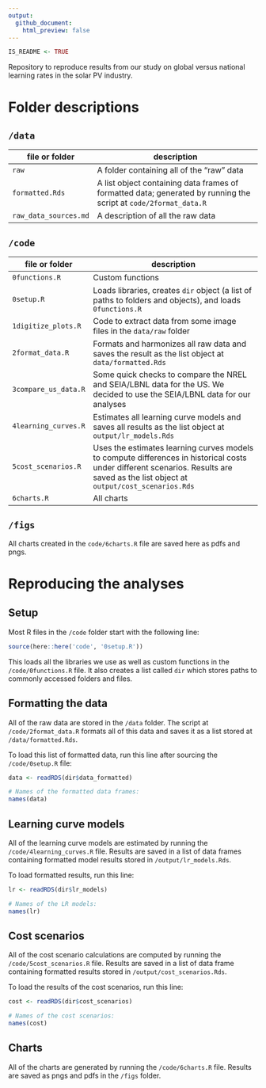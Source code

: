 ```yaml
---
output:
  github_document:
    html_preview: false
---
```


<!-- README.md is generated from README.Rmd. Please edit that file -->

```r
IS_README <- TRUE
```

Repository to reproduce results from our study on global versus national learning rates in the solar PV industry.

# Folder descriptions

## `/data`

file or folder | description
-----|--------------------------------
`raw` | A folder containing all of the "raw" data
`formatted.Rds` | A list object containing data frames of formatted data; generated by running the script at `code/2format_data.R`
`raw_data_sources.md` | A description of all the raw data

## `/code`

file or folder | description
-----|--------------------------------
`0functions.R` | Custom functions
`0setup.R` | Loads libraries, creates `dir` object (a list of paths to folders and objects), and loads `0functions.R`
`1digitize_plots.R` | Code to extract data from some image files in the `data/raw` folder
`2format_data.R` | Formats and harmonizes all raw data and saves the result as the list object at `data/formatted.Rds`
`3compare_us_data.R` | Some quick checks to compare the NREL and SEIA/LBNL data for the US. We decided to use the SEIA/LBNL data for our analyses
`4learning_curves.R` | Estimates all learning curve models and saves all results as the list object at `output/lr_models.Rds`
`5cost_scenarios.R` | Uses the estimates learning curves models to compute differences in historical costs under different scenarios. Results are saved as the list object at `output/cost_scenarios.Rds`
`6charts.R` | All charts

## `/figs`

All charts created in the `code/6charts.R` file are saved here as pdfs and pngs.

# Reproducing the analyses

## Setup

Most R files in the `/code` folder start with the following line:

```r
source(here::here('code', '0setup.R'))
```

This loads all the libraries we use as well as custom functions in the `/code/0functions.R` file. It also creates a list called `dir` which stores paths to commonly accessed folders and files.

## Formatting the data

All of the raw data are stored in the `/data` folder. The script at `/code/2format_data.R` formats all of this data and saves it as a list stored at `/data/formatted.Rds`.

To load this list of formatted data, run this line after sourcing the `/code/0setup.R` file:

```r
data <- readRDS(dir$data_formatted)

# Names of the formatted data frames:
names(data)
```

## Learning curve models

All of the learning curve models are estimated by running the `/code/4learning_curves.R` file. Results are saved in a list of data frames containing formatted model results stored in `/output/lr_models.Rds`.

To load formatted results, run this line:

```r
lr <- readRDS(dir$lr_models)

# Names of the LR models:
names(lr)
```

## Cost scenarios

All of the cost scenario calculations are computed by running the `/code/5cost_scenarios.R` file. Results are saved in a list of data frame containing formatted results stored in `/output/cost_scenarios.Rds`.

To load the results of the cost scenarios, run this line:

```r
cost <- readRDS(dir$cost_scenarios)

# Names of the cost scenarios:
names(cost)
```

## Charts

All of the charts are generated by running the `/code/6charts.R` file. Results are saved as pngs and pdfs in the `/figs` folder.
